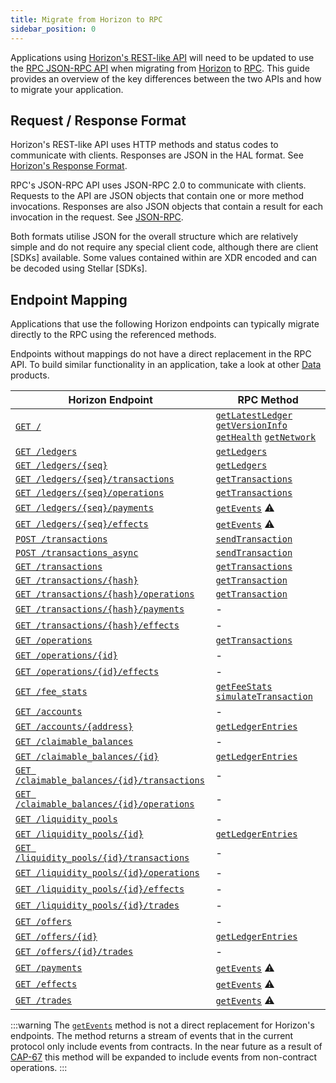 ```yaml
---
title: Migrate from Horizon to RPC
sidebar_position: 0
---
```


Applications using [Horizon's REST-like API] will need to be updated to use the [RPC JSON-RPC API] when migrating from [Horizon] to [RPC]. This guide provides an overview of the key differences between the two APIs and how to migrate your application.

## Request / Response Format

Horizon's REST-like API uses HTTP methods and status codes to communicate with clients. Responses are JSON in the HAL format. See [Horizon's Response Format].

RPC's JSON-RPC API uses JSON-RPC 2.0 to communicate with clients. Requests to the API are JSON objects that contain one or more method invocations. Responses are also JSON objects that contain a result for each invocation in the request. See [JSON-RPC].

Both formats utilise JSON for the overall structure which are relatively simple and do not require any special client code, although there are client [SDKs] available. Some values contained within are XDR encoded and can be decoded using Stellar [SDKs].

## Endpoint Mapping

Applications that use the following Horizon endpoints can typically migrate directly to the RPC using the referenced methods.

Endpoints without mappings do not have a direct replacement in the RPC API. To build similar functionality in an application, take a look at other [Data] products.

| Horizon Endpoint | RPC Method |
|------------------|------------|
| [`GET /`] | [`getLatestLedger`] [`getVersionInfo`] [`getHealth`] [`getNetwork`] |
| [`GET /ledgers`] | [`getLedgers`] |
| [`GET /ledgers/{seq}`] | [`getLedgers`] |
| [`GET /ledgers/{seq}/transactions`] | [`getTransactions`] |
| [`GET /ledgers/{seq}/operations`] | [`getTransactions`] |
| [`GET /ledgers/{seq}/payments`] | [`getEvents`] ⚠️ |
| [`GET /ledgers/{seq}/effects`] | [`getEvents`] ⚠️ |
| [`POST /transactions`] | [`sendTransaction`] |
| [`POST /transactions_async`] | [`sendTransaction`] |
| [`GET /transactions`] | [`getTransactions`] |
| [`GET /transactions/{hash}`] | [`getTransaction`] |
| [`GET /transactions/{hash}/operations`] | [`getTransaction`] |
| [`GET /transactions/{hash}/payments`] | - |
| [`GET /transactions/{hash}/effects`] | - |
| [`GET /operations`] | [`getTransactions`] |
| [`GET /operations/{id}`] | - |
| [`GET /operations/{id}/effects`] | - |
| [`GET /fee_stats`] | [`getFeeStats`] [`simulateTransaction`] |
| [`GET /accounts`] | - |
| [`GET /accounts/{address}`] | [`getLedgerEntries`] |
| [`GET /claimable_balances`] | - |
| [`GET /claimable_balances/{id}`] | [`getLedgerEntries`] |
| [`GET /claimable_balances/{id}/transactions`] | - |
| [`GET /claimable_balances/{id}/operations`] | - |
| [`GET /liquidity_pools`] | - |
| [`GET /liquidity_pools/{id}`] | [`getLedgerEntries`] |
| [`GET /liquidity_pools/{id}/transactions`] | - |
| [`GET /liquidity_pools/{id}/operations`] | - |
| [`GET /liquidity_pools/{id}/effects`] | - |
| [`GET /liquidity_pools/{id}/trades`] | - |
| [`GET /offers`] | - |
| [`GET /offers/{id}`] | [`getLedgerEntries`] |
| [`GET /offers/{id}/trades`] | - |
| [`GET /payments`] | [`getEvents`] ⚠️ |
| [`GET /effects`] | [`getEvents`] ⚠️ |
| [`GET /trades`] | [`getEvents`] ⚠️ |

:::warning
The [`getEvents`] method is not a direct replacement for Horizon's endpoints. The method returns a stream of events that in the current protocol only include events from contracts. In the near future as a result of [CAP-67] this method will be expanded to include events from non-contract operations.
:::

[CAP-67]: https://github.com/stellar/stellar-protocol/blob/master/core/cap-0067.md
[Horizon]: horizon
[RPC]: rpc
[Horizon's REST-like API]: horizon/api-reference
[Horizon's Response Format]: horizon/api-reference/structure/response-format
[RPC JSON-RPC API]: rpc/api-reference
[JSON-RPC]: rpc/api-reference/json-rpc
[Data]: ../data

[`GET /`]: horizon/api-reference
[`GET /ledgers`]: horizon/api-reference/list-all-ledgers
[`GET /ledgers/{seq}`]: horizon/api-reference/retrieve-a-ledger
[`GET /ledgers/{seq}/transactions`]: horizon/api-reference/retrieve-a-ledgers-transactions
[`GET /ledgers/{seq}/operations`]: horizon/api-reference/retrieve-a-ledgers-operations
[`GET /ledgers/{seq}/payments`]: horizon/api-reference/retrieve-a-ledgers-payments
[`GET /ledgers/{seq}/effects`]: horizon/api-reference/retrieve-a-ledgers-effects
[`POST /transactions`]: horizon/api-reference/submit-a-transaction
[`POST /transactions_async`]: horizon/api-reference/submit-async-transaction
[`GET /transactions`]: horizon/api-reference/list-all-transactions
[`GET /transactions/{hash}`]: horizon/api-reference/retrieve-a-transaction
[`GET /transactions/{hash}/operations`]: horizon/api-reference/retrieve-a-transactions-operations
[`GET /transactions/{hash}/payments`]: horizon/api-reference/retrieve-a-transactions-payments
[`GET /transactions/{hash}/effects`]: horizon/api-reference/retrieve-a-transactions-effects
[`GET /operations`]: horizon/api-reference/list-all-operations
[`GET /operations/{id}`]: horizon/api-reference/retrieve-an-operation
[`GET /operations/{id}/effects`]: horizon/api-reference/retrieve-an-operations-effects
[`GET /fee_stats`]: horizon/api-reference
[`GET /accounts`]: horizon/api-reference/list-all-accounts
[`GET /accounts/{address}`]: horizon/api-reference/retrieve-an-account
[`GET /claimable_balances`]: horizon/api-reference/list-all-claimable-balances
[`GET /claimable_balances/{id}`]: horizon/api-reference/retrieve-a-claimable-balance
[`GET /claimable_balances/{id}/transactions`]: horizon/api-reference/cb-retrieve-related-transactions
[`GET /claimable_balances/{id}/operations`]: horizon/api-reference/cb-retrieve-related-operations
[`GET /liquidity_pools`]: horizon/api-reference/list-liquidity-pools
[`GET /liquidity_pools/{id}`]: horizon/api-reference/retrieve-a-liquidity-pool
[`GET /liquidity_pools/{id}/transactions`]: horizon/api-reference/lp-retrieve-related-transactions
[`GET /liquidity_pools/{id}/operations`]: horizon/api-reference/lp-retrieve-related-operations
[`GET /liquidity_pools/{id}/effects`]: horizon/api-reference/retrieve-related-effects
[`GET /liquidity_pools/{id}/trades`]: horizon/api-reference/retrieve-related-trades
[`GET /offers`]: horizon/api-reference/get-all-offers
[`GET /offers/{id}`]: horizon/api-reference/get-offer-by-offer-id
[`GET /offers/{id}/trades`]: horizon/api-reference/get-trades-by-offer-id
[`GET /payments`]: horizon/api-reference/list-all-payments
[`GET /effects`]: horizon/api-reference/list-all-effects
[`GET /trades`]: horizon/api-reference/get-all-trades

[`getLatestLedger`]: rpc/api-reference/methods/getLatestLedger
[`getVersionInfo`]: rpc/api-reference/methods/getVersionInfo
[`getHealth`]: rpc/api-reference/methods/getHealth
[`getNetwork`]: rpc/api-reference/methods/getNetwork
[`getLedgers`]: rpc/api-reference/methods/getLedgers
[`getTransactions`]: rpc/api-reference/methods/getTransactions
[`getTransaction`]: rpc/api-reference/methods/getTransaction
[`getEvents`]: rpc/api-reference/methods/getEvents
[`sendTransaction`]: rpc/api-reference/methods/sendTransaction
[`getFeeStats`]: rpc/api-reference/methods/getFeeStats
[`simulateTransaction`]: rpc/api-reference/methods/simulateTransaction
[`getLedgerEntries`]: rpc/api-reference/methods/getLedgerEntries
